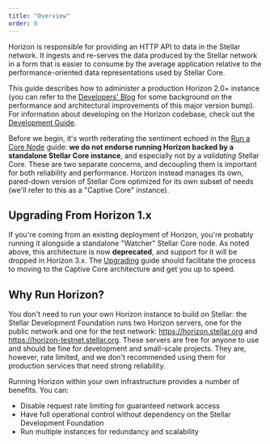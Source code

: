 ```yaml
---
title: "Overview"
order: 0
---
```



Horizon is responsible for providing an HTTP API to data in the Stellar network. It ingests and re-serves the data produced by the Stellar network in a form that is easier to consume by the average application relative to the performance-oriented data representations used by Stellar Core.

This guide describes how to administer a production Horizon 2.0+ instance (you can refer to the [Developers' Blog](https://www.stellar.org/developers-blog/a-new-sun-on-the-horizon) for some background on the performance and architectural improvements of this major version bump). For information about developing on the Horizon codebase, check out the [Development Guide](https://github.com/stellar/go/blob/master/services/horizon/internal/docs/developing.md).

Before we begin, it's worth reiterating the sentiment echoed in the [Run a Core Node](../run-core-node) guide: **we do not endorse running Horizon backed by a standalone Stellar Core instance**, and especially not by a *validating* Stellar Core. These are two separate concerns, and decoupling them is important for both reliability and performance. Horizon instead manages its own, pared-down version of Stellar Core optimized for its own subset of needs (we'll refer to this as a "Captive Core" instance).


## Upgrading From Horizon 1.x
If you're coming from an existing deployment of Horizon, you're probably running it alongside a standalone "Watcher" Stellar Core node. As noted above, this architecture is now **deprecated**, and support for it will be dropped in Horizon 3.x. The [Upgrading](./upgrading.mdx) guide should facilitate the process to moving to the Captive Core architecture and get you up to speed.


## Why Run Horizon?

You don't need to run your own Horizon instance to build on Stellar: the Stellar Development Foundation runs two Horizon servers, one for the public network and one for the test network: https://horizon.stellar.org and https://horizon-testnet.stellar.org. These servers are free for anyone to use and should be fine for development and small-scale projects. They are, however, rate limited, and we don't recommended using them for production services that need strong reliability.

Running Horizon within your own infrastructure provides a number of benefits. You can:

  - Disable request rate limiting for guaranteed network access
  - Have full operational control without dependency on the Stellar Development Foundation
  - Run multiple instances for redundancy and scalability
